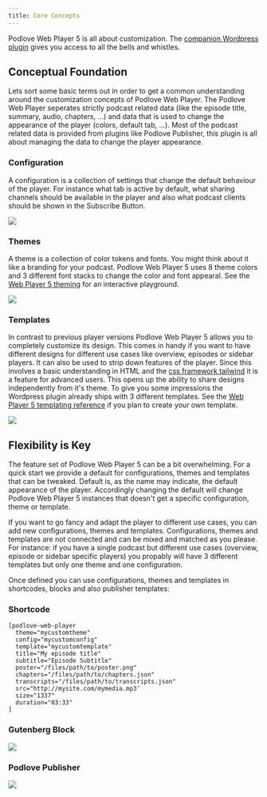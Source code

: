 ```yaml
---
title: Core Concepts
---
```


Podlove Web Player 5 is all about customization. The [companion Wordpress plugin](https://wordpress.org/plugins/podlove-web-player/) gives you access to all the bells and whistles.

## Conceptual Foundation
Lets sort some basic terms out in order to get a common understanding around the customization concepts of Podlove Web Player. The Podlove Web Player seperates strictly podcast related data (like the episode title, summary, audio, chapters, ...) and data that is used to change the appearance of the player (colors, default tab, ...). Most of the podcast related data is provided from plugins like Podlove Publisher, this plugin is all about managing the data to change the player appearance.

### Configuration
A configuration is a collection of settings that change the default behaviour of the player. For instance what tab is active by default, what sharing channels should be available in the player and also what podcast clients should be shown in the Subscribe Button.

<img src="/assets/web-player/guides/podlove-web-player-core-concepts-config.png" />

### Themes
A theme is a collection of color tokens and fonts. You might think about it like a branding for your podcast. Podlove Web Player 5 uses 8 theme colors and 3 different font stacks to change the color and font appearal. 
See the [Web Player 5 theming](/podlove-web-player/v5/theming) for an interactive playground.

<img src="/assets/web-player/guides/podlove-web-player-core-concepts-theme.png" />

### Templates
In contrast to previous player versions Podlove Web Player 5 allows you to completely customize its design. This comes in handy if you want to have different designs for different use cases like overview, episodes or sidebar players. It can also be used to strip down features of the player. Since this involves a basic understanding in HTML and the [css framework tailwind](https://tailwindcss.com/) it is a feature for advanced users. This opens up the ability to share designs independently from it's theme. To give you some impressions the Wordpress plugin already ships with 3 different templates.
See the [Web Player 5 templating reference](/podlove-web-player/v5/templating/getting-started) if you plan to create your own template.

<img src="/assets/web-player/guides/podlove-web-player-core-concepts-template.png" />

## Flexibility is Key
The feature set of Podlove Web Player 5 can be a bit overwhelming. For a quick start we provide a default for configurations, themes and templates that can be tweaked. Default is, as the name may indicate, the default appearance of the player. Accordingly changing the default will change Podlove Web Player 5 instances that doesn't get a specific configuration, theme or template. 

If you want to go fancy and adapt the player to different use cases, you can add new configurations, themes and templates. Configurations, themes and templates are not connected and can be mixed and matched as you please. For instance: if you have a single podcast but different use cases (overview, episode or sidebar specific players) you propably will have 3 different templates but only one theme and one configuration.

Once defined you can use configurations, themes and templates in shortcodes, blocks and also publisher templates:

### Shortcode

```
[podlove-web-player
  theme="mycustomtheme"
  config="mycustomconfig"
  template="mycustomtemplate"
  title="My episode title"
  subtitle="Episode Subtitle"
  poster="/files/path/to/poster.png"
  chapters="/files/path/to/chapters.json"
  transcripts="/files/path/to/transcripts.json"
  src="http://mysite.com/mymedia.mp3″
  size="1337"
  duration="03:33"
]
```

### Gutenberg Block

<img src="/assets/web-player/guides/podlove-web-player-core-concepts-block.png" />

### Podlove Publisher

<img src="/assets/web-player/guides/podlove-web-player-core-concepts-publisher.png" />
